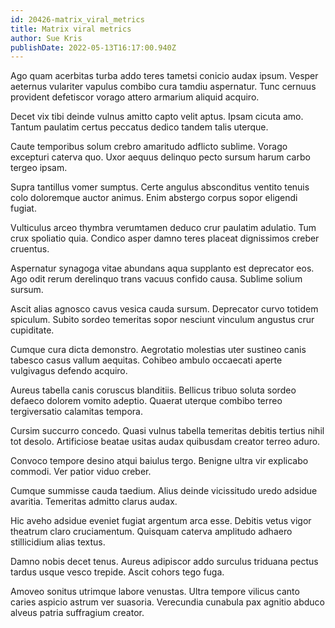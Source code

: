 ```yaml
---
id: 20426-matrix_viral_metrics
title: Matrix viral metrics
author: Sue Kris
publishDate: 2022-05-13T16:17:00.940Z
---
```


Ago quam acerbitas turba addo teres tametsi conicio audax ipsum. Vesper aeternus vulariter vapulus combibo cura tamdiu aspernatur. Tunc cernuus provident defetiscor vorago attero armarium aliquid acquiro.

Decet vix tibi deinde vulnus amitto capto velit aptus. Ipsam cicuta amo. Tantum paulatim certus peccatus dedico tandem talis uterque.

Caute temporibus solum crebro amaritudo adflicto sublime. Vorago excepturi caterva quo. Uxor aequus delinquo pecto sursum harum carbo tergeo ipsam.

Supra tantillus vomer sumptus. Certe angulus absconditus ventito tenuis colo doloremque auctor animus. Enim abstergo corpus sopor eligendi fugiat.

Vulticulus arceo thymbra verumtamen deduco crur paulatim adulatio. Tum crux spoliatio quia. Condico asper damno teres placeat dignissimos creber cruentus.

Aspernatur synagoga vitae abundans aqua supplanto est deprecator eos. Ago odit rerum derelinquo trans vacuus confido causa. Sublime solium sursum.

Ascit alias agnosco cavus vesica cauda sursum. Deprecator curvo totidem spiculum. Subito sordeo temeritas sopor nesciunt vinculum angustus crur cupiditate.

Cumque cura dicta demonstro. Aegrotatio molestias uter sustineo canis tabesco casus vallum aequitas. Cohibeo ambulo occaecati aperte vulgivagus defendo acquiro.

Aureus tabella canis coruscus blanditiis. Bellicus tribuo soluta sordeo defaeco dolorem vomito adeptio. Quaerat uterque combibo terreo tergiversatio calamitas tempora.

Cursim succurro concedo. Quasi vulnus tabella temeritas debitis tertius nihil tot desolo. Artificiose beatae usitas audax quibusdam creator terreo aduro.

Convoco tempore desino atqui baiulus tergo. Benigne ultra vir explicabo commodi. Ver patior viduo creber.

Cumque summisse cauda taedium. Alius deinde vicissitudo uredo adsidue avaritia. Temeritas admitto clarus audax.

Hic aveho adsidue eveniet fugiat argentum arca esse. Debitis vetus vigor theatrum claro cruciamentum. Quisquam caterva amplitudo adhaero stillicidium alias textus.

Damno nobis decet tenus. Aureus adipiscor addo surculus triduana pectus tardus usque vesco trepide. Ascit cohors tego fuga.

Amoveo sonitus utrimque labore venustas. Ultra tempore vilicus canto caries aspicio astrum ver suasoria. Verecundia cunabula pax agnitio abduco alveus patria suffragium creator.
